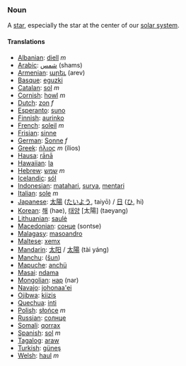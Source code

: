 ===Noun===

A [[star]], especially the star at the center of our [[solar system]].

====Translations====

*[[Albanian]]: [[diell]] ''m''
*[[Arabic]]: [[شمس]] (shams)
*[[Armenian]]: [[արեւ]] (arev)
*[[Basque]]: [[eguzki]]
*[[Catalan]]: [[sol]] ''m''
*[[Cornish]]: [[howl]] ''m''
*[[Dutch]]: [[zon]] ''f''
*[[Esperanto]]: [[suno]]
*[[Finnish]]: [[aurinko]]
*[[French]]: [[soleil]] ''m''
*[[Frisian]]: [[sinne]]
*[[German]]: [[Sonne]] ''f''
*[[Greek]]: [[ήλιος]] ''m'' (ílios)
*[[Hausa]]: [[rānā]]
*[[Hawaiian]]: [[la]]
*[[Hebrew]]: [[שמש]] ''m''
*[[Icelandic]]: [[sól]]
*[[Indonesian]]: [[matahari]], [[surya]], [[mentari]]
*[[Italian]]: [[sole]] ''m''
*[[Japanese]]: [[太陽]] ([[たいよう]], taiyō) / [[日]] ([[ひ]], hi)
*[[Korean]]: [[해]] (hae), [[태양]] [太陽] (taeyang)
*[[Lithuanian]]: [[saulė]]
*[[Macedonian]]: [[сонце]] (sontse)
*[[Malagasy]]: [[masoandro]]
*[[Maltese]]: [[xemx]]
*[[Mandarin]]: [[太阳]] / [[太陽]] (tài yáng)
*[[Manchu]]: ([[šun]])
*[[Mapuche]]: [[anchü]]
*[[Masai]]: [[ndama]]
*[[Mongolian]]: [[нар]] (nar)
*[[Navajo]]: [[johonaa'ei]]
*[[Ojibwa]]: [[kiizis]]
*[[Quechua]]: [[inti]]
*[[Polish]]: [[słońce]] ''m''
*[[Russian]]: [[солнце]]
*[[Somali]]: [[qorrax]]
*[[Spanish]]: [[sol]] ''m''
*[[Tagalog]]: [[araw]]
*[[Turkish]]: [[güneş]]
*[[Welsh]]: [[haul]] ''m''